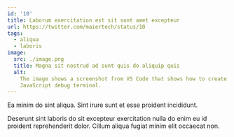 ```yaml
---
id: '10'
title: Laborum exercitation est sit sunt amet excepteur
url: https://twitter.com/maiertech/status/10
tags:
  - aliqua
  - laboris
image:
  src: ./image.png
  title: Magna sit nostrud ad sunt quis do aliquip quis
  alt:
    The image shows a screenshot from VS Code that shows how to create a
    JavaScript debug terminal.
---
```


Ea minim do sint aliqua. Sint irure sunt et esse proident incididunt.

Deserunt sint laboris do sit excepteur exercitation nulla do enim eu id proident
reprehenderit dolor. Cillum aliqua fugiat minim elit occaecat non.
